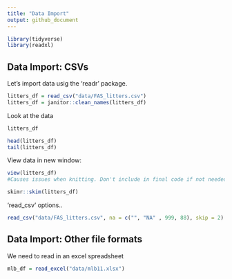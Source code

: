 ```yaml
---
title: "Data Import"
output: github_document
---
```


```r
library(tidyverse)
library(readxl)
```

## Data Import: CSVs

Let's import data usig the 'readr' package.

```r
litters_df = read_csv("data/FAS_litters.csv")
litters_df = janitor::clean_names(litters_df)
```

Look at the data

```r
litters_df

head(litters_df)
tail(litters_df)
```

View data in new window:
```r
view(litters_df)
#Causes issues when knitting. Don't include in final code if not needed, but helpful for viewing data.
```

```r
skimr::skim(litters_df)
```

'read_csv' options..
```r
read_csv("data/FAS_litters.csv", na = c("", "NA" , 999, 88), skip = 2)
```

## Data Import: Other file formats

We need to read in an excel spreadsheet

```r
mlb_df = read_excel("data/mlb11.xlsx")
```


